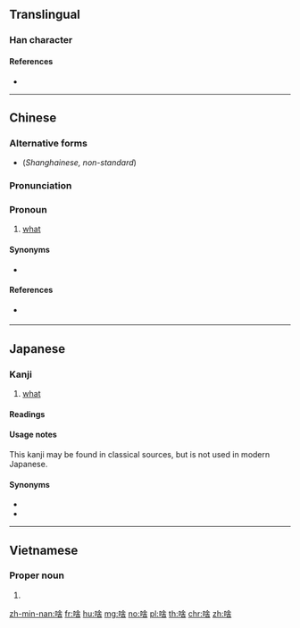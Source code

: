 ==Translingual==

===Han character===
{{Han char|rn=30|rad=口|as=08|sn=11|four=68064|canj=ROMR,XROMR|ids=⿰口舍}}

====References====
* {{Han ref|kx=0196.261|dkj=03881|hdz=10643.060|uh=5565|ud=21861|bh=D4A3|bd=54435}}

----

==Chinese==
{{zh-forms}}

===Alternative forms===
* {{zh-l|薩/萨}} (''Shanghainese, non-standard'')

===Pronunciation===
{{zh-pron
|m=shá,shà
|c=saa1
|mn=siáⁿ/sáⁿ
|w=3sa
|cat=pron
}}

===Pronoun===
{{zh-pronoun}}

# {{label|zh|Min Nan|Wu|dialectal Mandarin|sort=siáⁿ|sort2=3sa}} [[what]]
#: {{zh-usex|這 是 啥 物件？|'''What''' is this (thing)?|MN|tr=che sī siáⁿ mi̍h-kiāⁿ?}}
#: {{zh-usex|儂 辣 做 啥？|'''What''' are you doing?|SH}}
#: {{zh-usex|你 說 啥{shà} 來著[着]{zhe}？|'''What''' did you just say? (dialectal)}}

====Synonyms====
* {{zh-l|什麼/什么}}

====References====
* {{qualifier|Min Nan}} {{thcwd|7092}}

----

==Japanese==

===Kanji===
{{ja-kanji|grade=uc|rs=口08}}

# [[what]]

====Readings====
{{ja-readings
|on=[[しゃ]] (sha)
|kun=[[なに]] (nani), [[なんぞ]] (nanzo)
}}

====Usage notes====
This kanji may be found in classical sources, but is not used in modern Japanese.

====Synonyms====
* {{l|ja|何|tr=[[なに]], ''[[nani#Japanese|nani]]''}}
* {{l|ja|何ぞ|tr=[[なんぞ]], ''[[nanzo#Japanese|nanzo]]''}}

----

==Vietnamese==
{{vi-hantutab}}

===Proper noun===
{{vi-hantu|[[xá]], [[sá]]|rs=口08}}

# {{defn|vi}}

[[zh-min-nan:啥]]
[[fr:啥]]
[[hu:啥]]
[[mg:啥]]
[[no:啥]]
[[pl:啥]]
[[th:啥]]
[[chr:啥]]
[[zh:啥]]